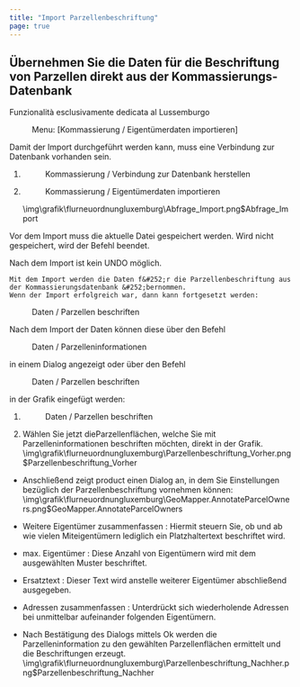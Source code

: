 ```yaml
---
title: "Import Parzellenbeschriftung"
page: true
---
```

## &#220;bernehmen Sie die Daten f&#252;r die Beschriftung von Parzellen direkt aus der Kommassierungs-Datenbank
<Success>
Funzionalit&#224; esclusivamente dedicata al Lussemburgo
</Success>

<GeoMapper> <Menu> Menu: [Kommassierung / Eigentümerdaten importieren] </Menu> 


<Success>
 Damit der Import durchgef&#252;hrt werden kann, muss eine Verbindung zur Datenbank vorhanden sein.  
</Success>



1. <Menu>Kommassierung / Verbindung zur Datenbank herstellen</Menu> 
2. <Menu>Kommassierung / Eigentümerdaten importieren</Menu><Image>\img\grafik\flurneuordnungluxemburg\Abfrage_Import.png$Abfrage_Import</Image>


Vor dem Import muss die aktuelle Datei gespeichert werden. Wird nicht gespeichert, wird der Befehl beendet.

<Success>
 Nach dem Import ist kein UNDO m&#246;glich. 
</Success>



```
Mit dem Import werden die Daten f&#252;r die Parzellenbeschriftung aus der Kommassierungsdatenbank &#252;bernommen.
Wenn der Import erfolgreich war, dann kann fortgesetzt werden:
```


 <Menu>Daten / Parzellen beschriften</Menu> 


Nach dem Import der Daten k&#246;nnen diese &#252;ber den Befehl  <Menu>Daten / Parzelleninformationen</Menu>  in einem Dialog angezeigt oder &#252;ber den Befehl  <Menu>Daten / Parzellen beschriften</Menu>  in der Grafik eingef&#252;gt werden:


1. <Menu>Daten / Parzellen beschriften</Menu> 
2. W&#228;hlen Sie jetzt dieParzellenfl&#228;chen, welche Sie mit Parzelleninformationen beschriften m&#246;chten, direkt in der Grafik.<Image>\img\grafik\flurneuordnungluxemburg\Parzellenbeschriftung_Vorher.png$Parzellenbeschriftung_Vorher</Image>



- Anschlie&#223;end zeigt <Placeholder>product</Placeholder> einen Dialog an, in dem Sie Einstellungen bez&#252;glich der Parzellenbeschriftung vornehmen k&#246;nnen:<Image>\img\grafik\flurneuordnungluxemburg\GeoMapper.AnnotateParcelOwners.png$GeoMapper.AnnotateParcelOwners</Image>



<Success>

- <Bold> Weitere Eigent&#252;mer zusammenfassen </Bold> : Hiermit steuern Sie, ob und ab wie vielen Miteigent&#252;mern lediglich ein Platzhaltertext beschriftet wird.


- <Bold> max. Eigent&#252;mer </Bold> : Diese Anzahl von Eigent&#252;mern wird mit dem ausgew&#228;hlten Muster beschriftet.


- <Bold> Ersatztext </Bold> : Dieser Text wird anstelle weiterer Eigent&#252;mer abschlie&#223;end ausgegeben.


- <Bold> Adressen zusammenfassen </Bold> : Unterdr&#252;ckt sich wiederholende Adressen bei unmittelbar aufeinander folgenden Eigent&#252;mern.




</Success>


- Nach Best&#228;tigung des Dialogs mittels <Border>  Ok  </Border>  werden die Parzelleninformation zu den gew&#228;hlten Parzellenfl&#228;chen ermittelt und die Beschriftungen erzeugt.<Image>\img\grafik\flurneuordnungluxemburg\Parzellenbeschriftung_Nachher.png$Parzellenbeschriftung_Nachher</Image> 


</GeoMapper>
